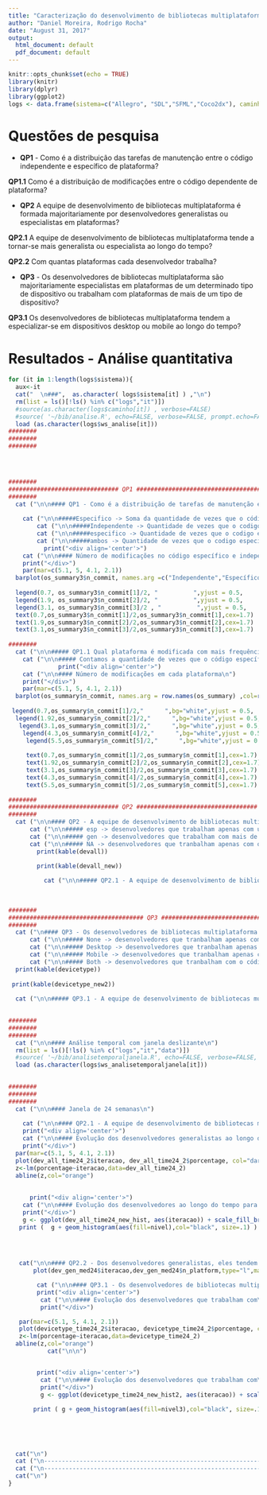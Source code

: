 ```yaml
---
title: "Caracterização do desenvolvimento de bibliotecas multiplataforma"
author: "Daniel Moreira, Rodrigo Rocha"
date: "August 31, 2017"
output:
  html_document: default
  pdf_document: default
---
```

<style type="text/css"> 
.table {    width: 40%; margin: 0px auto; }
.caption {    text-align: center; padding-bottom: 40px;}
.figure {width: 70%; margin: 0px auto;}
img {text-align: center; display: block;margin-left: auto;margin-right: auto; margin: 0px auto; }
</style>

```r
knitr::opts_chunk$set(echo = TRUE)
library(knitr)
library(dplyr)
library(ggplot2)
logs <- data.frame(sistema=c("Allegro", "SDL","SFML","Coco2dx"), caminho = c('~/bib/log_allegro.R', '~/bib/log_SDL.R', '~/bib/log_SFML.R', '~/bib/log_coco2dx.R'),ws_analise=c('~/bib/analise_allegro.RData', '~/bib/analise_SDL.RData', '~/bib/analise_SFML.RData', '~/bib/analise_coco2dx.RData'), ws_analisetemporal = c('~/bib/analisetemporal_allegro.RData', '~/bib/analisetemporal_SDL.RData', '~/bib/analisetemporal_SFML.RData', '~/bib/analisetemporal_coco2dx.RData'), ws_analisetemporaljanela = c('~/bib/analisetemporaljanela_allegro.RData', '~/bib/analisetemporaljanela_SDL.RData', '~/bib/analisetemporaljanela_SFML.RData', '~/bib/analisetemporaljanela_coco2dx.RData')  )

```

# Questões de pesquisa
* **QP1** -  Como é a distribuição das tarefas de manutenção entre o código independente e específico de plataforma? 
      
**QP1.1** Como é a distribuição de modificações entre o código dependente de plataforma?
     
* **QP2**  A equipe de desenvolvimento de bibliotecas multiplataforma é formada majoritariamente por desenvolvedores generalistas ou especialistas em plataformas?  

**QP2.1**  A equipe de desenvolvimento de bibliotecas multiplataforma tende a tornar-se mais generalista ou especialista ao longo do tempo?

**QP2.2**  Com quantas plataformas cada desenvolvedor trabalha?        

* **QP3** - Os desenvolvedores de bibliotecas multiplataforma são majoritariamente especialistas em plataformas de um determinado tipo de dispositivo ou trabalham com plataformas de mais de um tipo de dispositivo? 

**QP3.1**  Os desenvolvedores de bibliotecas multiplataforma tendem a especializar-se em dispositivos desktop ou mobile ao longo do tempo? 

# Resultados - Análise quantitativa
```r

for (it in 1:length(logs$sistema)){
  aux<-it
  cat("  \n###",  as.character( logs$sistema[it] ) ,"\n")
  rm(list = ls()[!ls() %in% c("logs","it")])
  #source(as.character(logs$caminho[it]) , verbose=FALSE)
  #source( '~/bib/analise.R', echo=FALSE, verbose=FALSE, prompt.echo=FALSE)
  load (as.character(logs$ws_analise[it]))
########
########
########


    

########
############################### QP1 ###################################
########  
  cat ("\n\n#### QP1 - Como é a distribuição de tarefas de manutenção entre o código independente e específico de plataforma?\n")
  
    cat ("\n\n#####Especifico -> Soma da quantidade de vezes que o código específico de cada plataforma é modificado.\n")
        cat ("\n\n#####Independente -> Quantidade de vezes que o codigo independente é modificado sozinho\n")
        cat ("\n\n#####especifico -> Quantidade de vezes que o codigo especifico de uma ou mais plataformas é modificado \n")
        cat ("\n\n#####ambos -> Quantidade de vezes que o codigo especifico e independente de uma ou mais plataformas sao modificados em conjunto\n")
          print("<div align='center'>")
    cat ("\n\n#### Número de modificações no código específico e independente\n")
    print("</div>")
    par(mar=c(5.1, 5, 4.1, 2.1)) 
  barplot(os_summary3$n_commit, names.arg =c("Independente","Específico","Ambos") , xlab = "Tipo", col=c("blue","orange","darkgreen"), ylab = "Número de modificações", cex.names = 1.7,cex.axis = 1.7,cex.lab=1.7)
  
  legend(0.7, os_summary3$n_commit[1]/2, "          ",yjust = 0.5,       xjust = 0.5)
  legend(1.9, os_summary3$n_commit[2]/2, "          ",yjust = 0.5,       xjust = 0.5)
  legend(3.1, os_summary3$n_commit[3]/2 , "          ",yjust = 0.5,       xjust = 0.5)
  text(0.7,os_summary3$n_commit[1]/2,os_summary3$n_commit[1],cex=1.7)
  text(1.9,os_summary3$n_commit[2]/2,os_summary3$n_commit[2],cex=1.7)
  text(3.1,os_summary3$n_commit[3]/2,os_summary3$n_commit[3],cex=1.7)
  
########
  cat ("\n\n##### QP1.1 Qual plataforma é modificada com mais frequência?.\n")
    cat ("\n\n##### Contamos a quantidade de vezes que o código específico de cada plataforma é modificado.\n")
              print("<div align='center'>")
    cat ("\n\n#### Número de modificações em cada plataforma\n")
    print("</div>")
    par(mar=c(5.1, 5, 4.1, 2.1)) 
  barplot(os_summary$n_commit, names.arg = row.names(os_summary) ,col=rainbow(5), xlab = "Plataforma", ylab = "Número de modificações",cex.names = 1.7,cex.axis = 1.7,cex.lab=1.7)
  
 legend(0.7,os_summary$n_commit[1]/2,"      ",bg="white",yjust = 0.5,       xjust = 0.5) 
  legend(1.92,os_summary$n_commit[2]/2,"      ",bg="white",yjust = 0.5,       xjust = 0.5) 
   legend(3.1,os_summary$n_commit[3]/2,"      ",bg="white",yjust = 0.5,       xjust = 0.5) 
    legend(4.3,os_summary$n_commit[4]/2,"      ",bg="white",yjust = 0.5,       xjust = 0.5) 
     legend(5.5,os_summary$n_commit[5]/2,"      ",bg="white",yjust = 0.5,       xjust = 0.5) 
     
     text(0.7,os_summary$n_commit[1]/2,os_summary$n_commit[1],cex=1.7)
     text(1.92,os_summary$n_commit[2]/2,os_summary$n_commit[2],cex=1.7)
     text(3.1,os_summary$n_commit[3]/2,os_summary$n_commit[3],cex=1.7)
     text(4.3,os_summary$n_commit[4]/2,os_summary$n_commit[4],cex=1.7)
     text(5.5,os_summary$n_commit[5]/2,os_summary$n_commit[5],cex=1.7)
  
########
############################### QP2 ##################################
########
  cat ("\n\n#### QP2 - A equipe de desenvolvimento de bibliotecas multiplataforma é formada majoritariamente por desenvolvedores generalistas ou especialistas em plataformas?\n")
      cat ("\n\n##### esp -> desenvolvedores que trabalham apenas com uma plataforma.\n")
      cat ("\n\n##### gen -> desenvolvedores que trabalham com mais de uma plataforma.\n")
      cat ("\n\n##### NA -> desenvolvedores que tranbalham apenas com o código independente.\n")      
        print(kable(devall))
        
        print(kable(devall_new))

          cat ("\n\n##### QP2.1 - A equipe de desenvolvimento de bibliotecas multiplataforma tende  a tornar-se mais generalista ou especialita em plataformas ao lonto do tempo?\n")
          
          
          
########
###################################### QP3 ############################
########  
  cat ("\n#### QP3 - Os desenvolvedores de bibliotecas multiplataforma são especialistas em plataformas de um determinado tipo de dispositivo ou trabalham com plataformas de mais de um tipo de dispositivo?\n")
      cat ("\n\n##### None -> desenvolvedores que tranbalham apenas com o código independente.\n") 
      cat ("\n\n##### Desktop -> desenvolvedores que tranbalham apenas com o código plataformas de dispositivos desktop\n")  
      cat ("\n\n##### Mobile -> desenvolvedores que tranbalham apenas com o código plataformas de dispositivos mobile\n") 
      cat ("\n\n##### Both -> desenvolvedores que tranbalham com o código plataformas de dispositivos mobile e desktop\n") 
  print(kable(devicetype))
  
 print(kable(devicetype_new2))
  
  cat ("\n\n##### QP3.1 - A equipe de desenvolvimento de bibliotecas multiplataforma tende  a tornar-se mais generalista ou especialita em dipositivos ao lonto do tempo?\n")
  

########
########
########   
  cat ("\n\n#### Análise temporal com janela deslizante\n")
  rm(list = ls()[!ls() %in% c("logs","it","data")])
  #source( '~/bib/analisetemporaljanela.R', echo=FALSE, verbose=FALSE, prompt.echo=FALSE)
  load (as.character(logs$ws_analisetemporaljanela[it]))
  

########
########
########   
  cat ("\n\n#### Janela de 24 semanas\n")
  
    cat ("\n\n#### QP2.1 - A equipe de desenvolvimento de bibliotecas multiplataforma tende a tornar-se mais generalista ou especialista ao longo do tempo?\n")
    print("<div align='center'>")
    cat ("\n\n#### Evolução dos desenvolvedores generalistas ao longo do tempo \n( janela 24 semanas, iteracao de 4 semanas)\n")
    print("</div>")
  par(mar=c(5.1, 5, 4.1, 2.1)) 
  plot(dev_all_time24_2$iteracao, dev_all_time24_2$porcentage, col="darkslateblue", type="b",pch=20, xlab="Tempo (semanas)", ylim=c(0,100),ylab="% de generalistas", cex.names = 1.7,cex.axis = 1.7,cex.lab=1.7)
  z<-lm(porcentage~iteracao,data=dev_all_time24_2)
  abline(z,col="orange")
  
  
      print("<div align='center'>")
    cat ("\n\n#### Evolução dos desenvolvedores ao longo do tempo para cada nivel de conhecimento \n( janela 24 semanas, iteracao de 4 semanas)\n")
    print("</div>")
    g <- ggplot(dev_all_time24_new_hist, aes(iteracao)) + scale_fill_brewer(palette = "Spectral")
   print (  g + geom_histogram(aes(fill=nivel),col="black", size=.1) )

  

  
   cat("\n\n#### QP2.2 - Dos desenvolvedores generalistas, eles tendem a trabalhar com mais plataformas ao longo do tempo?\n")
       plot(dev_gen_med24$iteracao,dev_gen_med24$n_platform,type="l",main="Evolução do número médio de plataformas \ndos desenvolvedores generalistas ao longo do tempo\n(janela 24 semanas)", col ="darkgreen", xlab="Tempo (semanas)", ylab="Média de plataforma",ylim=c(0,5))

        cat ("\n\n#### QP3.1 - Os desenvolvedores de bibliotecas multiplataforma tendem a especializar-se em dispositivos desktop ou mobile ao longo do tempo?\n")
        print("<div align='center'>")
         cat ("\n\n#### Evolução dos desenvolvedores que trabalham com\n dispositivos desktop e mobile \n( janela 24 semanas, iteracao de 4 semanas)\n")
         print("</div>")

   par(mar=c(5.1, 5, 4.1, 2.1)) 
   plot(devicetype_time24_2$iteracao, devicetype_time24_2$porcentage, col="darkslateblue", type="b",pch=20, xlab="Tempo (semanas)",ylim=c(0,100), ylab="Porcentagem", cex.names = 1.7,cex.axis = 1.7,cex.lab=1.7) 
   z<-lm(porcentage~iteracao,data=devicetype_time24_2)
  abline(z,col="orange")
           cat("\n\n")


        print("<div align='center'>")
         cat ("\n\n#### Evolução dos desenvolvedores que trabalham com\n dispositivos desktop e mobile \n( janela 24 semanas, iteracao de 4 semanas)\n")
         print("</div>")
         g <- ggplot(devicetype_time24_new_hist2, aes(iteracao)) + scale_fill_brewer(palette = "Spectral")
       
       print ( g + geom_histogram(aes(fill=nivel3),col="black", size=.1) )
         
         
         
         
         
  cat("\n")
  cat ("\n-------------------------------------------------------------------------")
  cat ("\n-------------------------------------------------------------------------")
  cat("\n")
}

```



